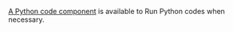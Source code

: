 [A Python code component](/custom-tools/tool-steps/code-python) is available to Run
Python codes when necessary.